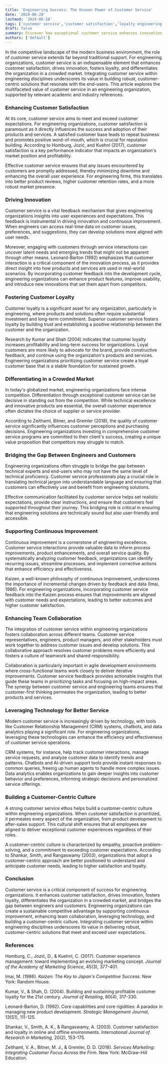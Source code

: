 ```yaml
---
title: 'Engineering Success: The Unseen Power of Customer Service'
date: '2024-06-28'
lastmod: '2024-06-28'
tags: ['customer service','customer satisfaction','loyalty engineering', 'customer-centric', 'customer-first']
draft: false
summary: Discover how exceptional customer service enhances innovation, satisfaction, and loyalty in engineering organizations. Learn the secrets to building customer-centric engineering solutions and gaining a competitive edge.
authors: ['default']
---
```



In the competitive landscape of the modern business environment, the role of customer service extends far beyond traditional support. For engineering organizations, customer service is an indispensable element that enhances customer satisfaction, drives innovation, fosters loyalty, and differentiates the organization in a crowded market. Integrating customer service within engineering disciplines underscores its value in building robust, customer-centric solutions that resonate with the end-users. This article explores the multifaceted value of customer service in an engineering organization, supported by relevant academic and industry references.

### Enhancing Customer Satisfaction

At its core, customer service aims to meet and exceed customer expectations. For engineering organizations, customer satisfaction is paramount as it directly influences the success and adoption of their products and services. A satisfied customer base leads to repeat business and promotes positive word-of-mouth, which is crucial for reputation building. According to Homburg, Jozić, and Kuehnl (2017), customer satisfaction is a key performance indicator that impacts an organization's market position and profitability.

Effective customer service ensures that any issues encountered by customers are promptly addressed, thereby minimizing downtime and enhancing the overall user experience. For engineering firms, this translates into better product reviews, higher customer retention rates, and a more robust market presence.

### Driving Innovation

Customer service is a vital feedback mechanism that gives engineering organizations insights into user experiences and expectations. This feedback is instrumental in driving innovation and continuous improvement. When engineers can access real-time data on customer issues, preferences, and suggestions, they can develop solutions more aligned with user needs.

Moreover, engaging with customers through service interactions can uncover latent needs and emerging trends that might not be apparent through other means. Leonard-Barton (1992) emphasizes that customer interaction is a critical component of the innovation process, as it provides direct insight into how products and services are used in real-world scenarios. By incorporating customer feedback into the development cycle, engineering organizations can enhance product features, improve usability, and introduce new innovations that set them apart from competitors.

### Fostering Customer Loyalty

Customer loyalty is a significant asset for any organization, particularly in engineering, where products and solutions often require substantial investment and long-term commitment. Superior customer service fosters loyalty by building trust and establishing a positive relationship between the customer and the organization.

Research by Kumar and Shah (2004) indicates that customer loyalty increases profitability and long-term success for organizations. Loyal customers are more likely to advocate for the brand, provide constructive feedback, and continue using the organization's products and services. Engineering organizations prioritizing customer service create a loyal customer base that is a stable foundation for sustained growth.

### Differentiating in a Crowded Market

In today's globalized market, engineering organizations face intense competition. Differentiation through exceptional customer service can be decisive in standing out from the competition. While technical excellence and innovative products are essential, the overall customer experience often dictates the choice of supplier or service provider.

According to Zeithaml, Bitner, and Gremler (2018), the quality of customer service significantly influences customer perceptions and purchasing decisions. Engineering organizations investing in comprehensive customer service programs are committed to their client's success, creating a unique value proposition that competitors may struggle to match.

### Bridging the Gap Between Engineers and Customers

Engineering organizations often struggle to bridge the gap between technical experts and end-users who may not have the same level of technical proficiency. Customer service professionals play a crucial role in translating technical jargon into understandable language and ensuring that customers can effectively use and benefit from engineering solutions.

Effective communication facilitated by customer service helps set realistic expectations, provide clear instructions, and ensure that customers feel supported throughout their journey. This bridging role is critical in ensuring that engineering solutions are technically sound but also user-friendly and accessible.

### Supporting Continuous Improvement

Continuous improvement is a cornerstone of engineering excellence. Customer service interactions provide valuable data to inform process improvements, product enhancements, and overall service quality. By systematically analyzing customer feedback, organizations can identify recurring issues, streamline processes, and implement corrective actions that enhance efficiency and effectiveness.

Kaizen, a well-known philosophy of continuous improvement, underscores the importance of incremental changes driven by feedback and data (Imai, 1986). For engineering organizations, incorporating customer service feedback into the Kaizen process ensures that improvements are aligned with customer needs and expectations, leading to better outcomes and higher customer satisfaction.

### Enhancing Team Collaboration

The integration of customer service within engineering organizations fosters collaboration across different teams. Customer service representatives, engineers, product managers, and other stakeholders must work together to address customer issues and develop solutions. This collaborative approach resolves customer problems more efficiently and fosters a culture of teamwork and shared responsibility.

Collaboration is particularly important in agile development environments where cross-functional teams work closely to deliver iterative improvements. Customer service feedback provides actionable insights that guide these teams in prioritizing tasks and focusing on high-impact areas. The synergy between customer service and engineering teams ensures that customer-first thinking permeates the organization, leading to better products and services.

### Leveraging Technology for Better Service

Modern customer service is increasingly driven by technology, with tools like Customer Relationship Management (CRM) systems, chatbots, and data analytics playing a significant role. For engineering organizations, leveraging these technologies can enhance the efficiency and effectiveness of customer service operations.

CRM systems, for instance, help track customer interactions, manage service requests, and analyze customer data to identify trends and patterns. Chatbots and AI-driven support tools provide instant responses to common queries, freeing up human agents to handle more complex issues. Data analytics enables organizations to gain deeper insights into customer behavior and preferences, informing strategic decisions and personalized service offerings.

### Building a Customer-Centric Culture

A strong customer service ethos helps build a customer-centric culture within engineering organizations. When customer satisfaction is prioritized, it permeates every aspect of the organization, from product development to after-sales support. This cultural shift ensures that all employees are aligned to deliver exceptional customer experiences regardless of their roles.

A customer-centric culture is characterized by empathy, proactive problem-solving, and a commitment to exceeding customer expectations. According to Shankar, Smith, and Rangaswamy (2003), organizations that adopt a customer-centric approach are better positioned to understand and anticipate customer needs, leading to higher satisfaction and loyalty.

### Conclusion

Customer service is a critical component of success for engineering organizations. It enhances customer satisfaction, drives innovation, fosters loyalty, differentiates the organization in a crowded market, and bridges the gap between engineers and customers. Engineering organizations can create a sustainable competitive advantage by supporting continuous improvement, enhancing team collaboration, leveraging technology, and building a customer-centric culture. Integrating customer service within engineering disciplines underscores its value in delivering robust, customer-centric solutions that meet and exceed user expectations.

### References

Homburg, C., Jozić, D., & Kuehnl, C. (2017). Customer experience management: toward implementing an evolving marketing concept. *Journal of the Academy of Marketing Science*, 45(3), 377-401.

Imai, M. (1986). *Kaizen: The Key to Japan's Competitive Success*. New York: Random House.

Kumar, V., & Shah, D. (2004). Building and sustaining profitable customer loyalty for the 21st century. *Journal of Retailing*, 80(4), 317-330.

Leonard-Barton, D. (1992). Core capabilities and core rigidities: A paradox in managing new product development. *Strategic Management Journal*, 13(S1), 111-125.

Shankar, V., Smith, A. K., & Rangaswamy, A. (2003). Customer satisfaction and loyalty in online and offline environments. *International Journal of Research in Marketing*, 20(2), 153-175.

Zeithaml, V. A., Bitner, M. J., & Gremler, D. D. (2018). *Services Marketing: Integrating Customer Focus Across the Firm*. New York: McGraw-Hill Education.